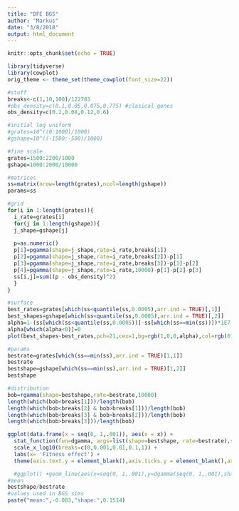 ```yaml
---
title: "DFE BGS"
author: "Markus"
date: "3/8/2018"
output: html_document
---
```


```r
knitr::opts_chunk$set(echo = TRUE)
```


```r
library(tidyverse)
library(cowplot)
orig_theme <- theme_set(theme_cowplot(font_size=22))

#stuff
breaks<-c(1,10,100)/122783
#obs_density=c(0.1,0.05,0.075,0.775) #clasical genes
obs_density=c(0.2,0.08,0.12,0.6)

#initial log uniform
#grates=10^((0:1000)/1000)
#gshape=10^((-1500:-500)/1000) 

#fine scale
grates=1500:2200/1000
gshape=1000:2000/10000

#matrices
ss=matrix(nrow=length(grates),ncol=length(gshape))
params=ss

#grid
for(i in 1:length(grates)){
  i_rate=grates[i]
  for(j in 1:length(gshape)){
  j_shape=gshape[j]
  
  p=as.numeric()
  p[1]=pgamma(shape=j_shape,rate=i_rate,breaks[1])
  p[2]=pgamma(shape=j_shape,rate=i_rate,breaks[2])-p[1]
  p[3]=pgamma(shape=j_shape,rate=i_rate,breaks[3])-p[1]-p[2]
  p[4]=pgamma(shape=j_shape,rate=i_rate,10000)-p[1]-p[2]-p[3]
  ss[i,j]=sum((p - obs_density)^2)
  }
}

#surface
best_rates=grates[which(ss<quantile(ss,0.0005),arr.ind = TRUE)[,1]]
best_shapes=gshape[which(ss<quantile(ss,0.0005),arr.ind = TRUE)[,2]]
alpha=1-(ss[which(ss<quantile(ss,0.0005))]-ss[which(ss==min(ss))])*1E7
alpha[which(alpha<0)]=0
plot(best_shapes~best_rates,pch=21,cex=1,bg=rgb(1,0,0,alpha),col=rgb(0,0,0,0.1))

#params
bestrate=grates[which(ss==min(ss),arr.ind = TRUE)[1,1]]
bestrate
bestshape=gshape[which(ss==min(ss),arr.ind = TRUE)[1,2]]
bestshape

#distribution
bob=rgamma(shape=bestshape,rate=bestrate,10000)
length(which(bob<breaks[1]))/length(bob)
length(which(bob<breaks[2] & bob>breaks[1]))/length(bob)
length(which(bob<breaks[3] & bob>breaks[2]))/length(bob)
length(which(bob>breaks[3]))/length(bob)

ggplot(data.frame(x = seq(0, 1,.001)), aes(x = x)) +
  stat_function(fun=dgamma, args=list(shape=bestshape, rate=bestrate),size=2)+
  scale_x_log10(breaks=c(0,0.001,0.01,0.1,1)) +
  labs(x= 'Fitness effect') +
  theme(axis.text.y = element_blank(),axis.ticks.y = element_blank(),axis.title.y = element_blank())

  #ggplot() +geom_line(aes(x=seq(0, 1,.001),y=dgamma(seq(0, 1,.001),shape=bestshape, rate=bestrate)),size=2) +  scale_x_log10(breaks=c(0,0.001,0.01,0.1,1)) 
#mean
bestshape/bestrate
#values used in BGS sims
paste("mean:",-0.083,"shape:",0.1514)
```
